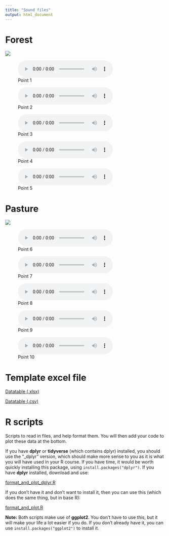 ```yaml
---
title: "Sound files"
output: html_document
---
```


# Forest 

![](IMG_20190703_062516_format.jpg)

![Point 1](sound_files/point_1.mp3)

![Point 2](sound_files/point_2.mp3)

![Point 3](sound_files/point_3.mp3)

![Point 4](sound_files/point_4.mp3)

![Point 5](sound_files/point_5.mp3)


# Pasture 

![](pasture_format.jpg)

![Point 6](sound_files/point_6.mp3)

![Point 7](sound_files/point_7.mp3)

![Point 8](sound_files/point_8.mp3)

![Point 9](sound_files/point_9.mp3)

![Point 10](sound_files/point_10.mp3)


# Template excel file 
[Datatable (.xlsx)](files/template_datatable.xlsx)

[Datatable (.csv)](files/template_datatable.csv)

# R scripts
Scripts to read in files, and help format them. You will then add your code to plot these data at the bottom. 

If you have __dplyr__ or __tidyverse__ (which contains dplyr) installed, you should use the "_dplyr" version, which should make more sense to you as it is what you will have used in your R course. If you have time, it would be worth quickly installing this package, using ```install.packages("dplyr")```. If you have __dplyr__ installed, download and use:

[format_and_plot_dplyr.R](format_and_plot_dplyr.R)

If you don't have it and don't want to install it, then you can use this (which does the same thing, but in base R):

[format_and_plot.R](format_and_plot.R)

__Note:__ Both scripts make use of __ggplot2__. You don't have to use this, but it will make your life a lot easier if you do. If you don't already have it, you can use ```install.packages("ggplot2")``` to install it. 